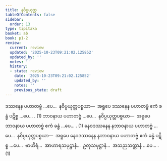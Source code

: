 ```yaml
---
title: နဝိပ္ပယုတ္တ
tableOfContents: false
sidebar:
  order: 13
type: tipitaka
basket: ab
book: p1-2
review:
  current: review
  updated: '2025-10-23T09:21:02.125852'
  updated_by: ''
  notes: ''
  history:
  - state: review
    date: '2025-10-23T09:21:02.125852'
    updated_by: ''
    notes: ''
    previous_state: draft
---
```



<ReviewStatus review={frontmatter.review} showDetails={true} />

<HypothesisAnnotation frontmatter={frontmatter} />

<DynamicBreadcrumb />

<Division number="30" book="p1-2" e="ch" v="37" p="143">

<Paragraph number="847" book="p1-2">
ဒဿနေန ပဟာတဗ္ဗံ …ပေ…  နဝိပ္ပယုတ္တပစ္စယာ—  အရူပေ ဒဿနေန ပဟာတဗ္ဗံ ဧကံ ခန္ဓံ ပဋိစ္စ …ပေ… . (1)
</Paragraph>

<Paragraph number="848" book="p1-2">
ဘာဝနာယ ပဟာတဗ္ဗံ …ပေ…  နဝိပ္ပယုတ္တပစ္စယာ—  အရူပေ ဘာဝနာယ ပဟာတဗ္ဗံ ဧကံ ခန္ဓံ …ပေ… . (1)
</Paragraph>

<Paragraph number="849" book="p1-2">
နေဝဒဿနေန နဘာဝနာယ ပဟာတဗ္ဗံ …ပေ…  နဝိပ္ပယုတ္တပစ္စယာ—  အရူပေ နေဝဒဿနေန နဘာဝနာယ ပဟာတဗ္ဗံ ဧကံ ခန္ဓံ ပဋိစ္စ …ပေ…  ဗာဟိရံ…  အာဟာရသမုဋ္ဌာနံ…  ဥတုသမုဋ္ဌာနံ…  အသညသတ္တာနံ …ပေ… . (1)
</Paragraph>
</Division>